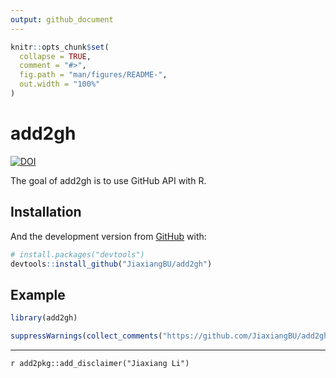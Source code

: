 ```yaml
---
output: github_document
---
```


<!-- README.md is generated from README.Rmd. Please edit that file -->

```r
knitr::opts_chunk$set(
  collapse = TRUE,
  comment = "#>",
  fig.path = "man/figures/README-",
  out.width = "100%"
)
```
# add2gh

<!-- badges: start -->
[![DOI](https://zenodo.org/badge/190434114.svg)](https://zenodo.org/badge/latestdoi/190434114)
<!-- badges: end -->

The goal of add2gh is to use GitHub API with R.

## Installation

<!-- You can install the released version of add2gh from [CRAN](https://CRAN.R-project.org) with: -->

<!-- ``` r -->
<!-- install.packages("add2gh") -->
<!-- ``` -->

And the development version from [GitHub](https://github.com/) with:

``` r
# install.packages("devtools")
devtools::install_github("JiaxiangBU/add2gh")
```

## Example

```r
library(add2gh)
```

```r
suppressWarnings(collect_comments("https://github.com/JiaxiangBU/add2gh/issues/2"))
```

***

`r add2pkg::add_disclaimer("Jiaxiang Li")`

